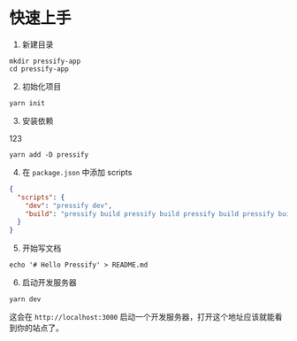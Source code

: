 # 快速上手

1. 新建目录

```shell
mkdir pressify-app
cd pressify-app
```

2. 初始化项目

```shell
yarn init
```

3. 安装依赖

<div className="text-red-500 pt-10 text-[31px]">123</div>

```shell
yarn add -D pressify
```

4. 在 `package.json` 中添加 scripts

```json
{
  "scripts": {
    "dev": "pressify dev",
    "build": "pressify build pressify build pressify build pressify build pressify build pressify build pressify build"
  }
}
```

5. 开始写文档

```shell
echo '# Hello Pressify' > README.md
```

6. 启动开发服务器

```shell
yarn dev
```

这会在 `http://localhost:3000` 启动一个开发服务器，打开这个地址应该就能看到你的站点了。

